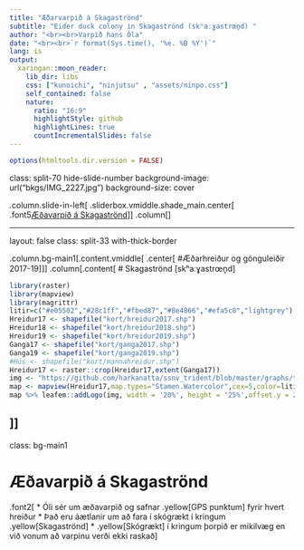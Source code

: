```yaml
---
title: "Æðarvarpið á Skagaströnd"
subtitle: "Eider duck colony in Skagaströnd (skʰaːɣastrœn̥d) "
author: "<br><br>Varpið hans Óla"
date: "<br><br>`r format(Sys.time(), '%e. %B %Y')`"
lang: is
output:
  xaringan::moon_reader:
    lib_dir: libs
    css: ["kunoichi", "ninjutsu" , "assets/ninpo.css"]
    self_contained: false
    nature:
      ratio: "16:9"
      highlightStyle: github
      highlightLines: true
      countIncrementalSlides: false
---
```


```r
options(htmltools.dir.version = FALSE)
```


class: split-70 hide-slide-number
background-image: url("bkgs/IMG_2227.jpg")
background-size: cover

.column.slide-in-left[
.sliderbox.vmiddle.shade_main.center[
.font5[Æðavarpið á Skagaströnd]]]
.column[
]

---

layout: false
class: split-33 with-thick-border

.column.bg-main1[.content.vmiddle[
.center[
#Æðarhreiður og gönguleiðir 2017-19
]
]]
.column[.content[
# Skagaströnd [skʰaːɣastrœn̥d]
```r
library(raster)
library(mapview)
library(magrittr)
litir=c("#e05502","#28c1ff","#fbed87","#8e4866","#efa5c8","lightgrey")
Hreidur17 <- shapefile("kort/hreidur2017.shp")
Hreidur18 <- shapefile("kort/hreidur2018.shp")
Hreidur19 <- shapefile("kort/hreidur2019.shp")
Ganga17 <- shapefile("kort/ganga2017.shp")
Ganga19 <- shapefile("kort/ganga2019.shp")
#Hús <- shapefile("kort/mannahreidur.shp")
Hreidur17 <- raster::crop(Hreidur17,extent(Ganga17))
img <- "https://github.com/harkanatta/ssnv_trident/blob/master/graphs/tvologo.jpg?raw=true"
map <- mapview(Hreidur17,map.types="Stamen.Watercolor",cex=5,color=litir[1],col.regions=litir[1])+mapview(Ganga17,color=litir[2])+mapview(Hreidur18,color=litir[3],col.regions=litir[3])+mapview(Hreidur19,color=litir[4],col.regions=litir[4])+mapview(Ganga19,color=litir[5])#+mapview(Hús,color=litir[6],col.regions=litir[6])
map %>% leafem::addLogo(img, width = '20%', height = '25%',offset.y = 20,offset.x = 80,alpha = 0.7) %>% leaflet.extras::addFullscreenControl(pseudoFullscreen = T)

```
]]
---

class: bg-main1 

# Æðavarpið á Skagaströnd
.font2[
* Óli sér um æðavarpið og safnar .yellow[GPS punktum] fyrir hvert hreiður
* Það eru áætlanir um að fara í skógrækt í kringum .yellow[Skagaströnd]
* .yellow[Skógrækt] í kringum þorpið er mikilvæg en við vonum að varpinu verði ekki raskað
]

